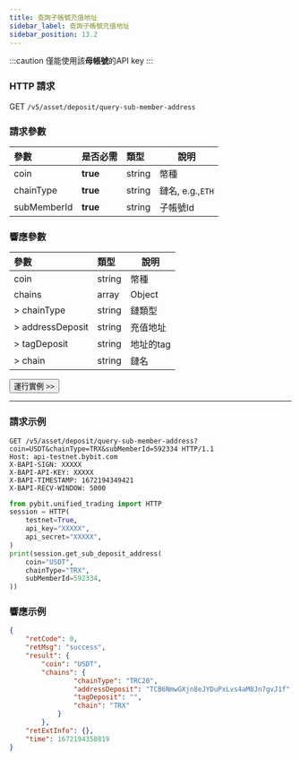 ```yaml
---
title: 查詢子帳號充值地址
sidebar_label: 查詢子帳號充值地址
sidebar_position: 13.2
---
```


:::caution
僅能使用該**母帳號**的API key
:::

### HTTP 請求
GET `/v5/asset/deposit/query-sub-member-address`

### 請求參數
| 參數 | 是否必需 | 類型 | 說明|
|:----- |:-------|:-----|------ |
|coin |**true** |string |幣種 |
|chainType |**true** |string |鏈名, e.g.,`ETH`|
|subMemberId |**true** |string |子帳號Id |

### 響應參數
| 參數 | 類型 | 說明|
|:----- |:-----|----- |
|coin |string |幣種 |
|chains |array |Object |
|> chainType |string |鏈類型 |
|> addressDeposit |string |充值地址 |
|> tagDeposit |string |地址的tag |
|> chain |string |鏈名 |

<a href="/api-explorer/v5/asset/sub-deposit-addr"><Button>運行實例 >></Button></a>

---

### 請求示例

<Tabs groupId="programming-languages">
<TabItem value="http" label="HTTP">

```http
GET /v5/asset/deposit/query-sub-member-address?coin=USDT&chainType=TRX&subMemberId=592334 HTTP/1.1
Host: api-testnet.bybit.com
X-BAPI-SIGN: XXXXX
X-BAPI-API-KEY: XXXXX
X-BAPI-TIMESTAMP: 1672194349421
X-BAPI-RECV-WINDOW: 5000
```

</TabItem>
<TabItem value="python" label="Python">

```python
from pybit.unified_trading import HTTP
session = HTTP(
    testnet=True,
    api_key="XXXXX",
    api_secret="XXXXX",
)
print(session.get_sub_deposit_address(
    coin="USDT",
    chainType="TRX",
    subMemberId=592334,
))
```

</TabItem>
</Tabs>

### 響應示例

```json
{
    "retCode": 0,
    "retMsg": "success",
    "result": {
        "coin": "USDT",
        "chains": {
                "chainType": "TRC20",
                "addressDeposit": "TCB6NmwGXjn8eJYDuPxLvs4aM8Jn7gvJ1f",
                "tagDeposit": "",
                "chain": "TRX"
            }
        },
    "retExtInfo": {},
    "time": 1672194350819
}
```
